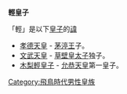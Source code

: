 '''輕皇子'''

「輕」是以下[[皇子|皇子]]的[[名諱|諱]]

*[[孝德天皇|孝德天皇]] - [[茅渟王|茅渟王]]子。
* [[文武天皇|文武天皇]] - [[草壁皇子|草壁皇太子]]独子。
*[[木梨輕皇子|木梨輕皇子]] - [[允恭天皇|允恭天皇]]第一皇子。

{{Disambiguation|Cat=三字日本人名消歧义}}
[[Category:飛鳥時代男性皇族|Category:飛鳥時代男性皇族]]